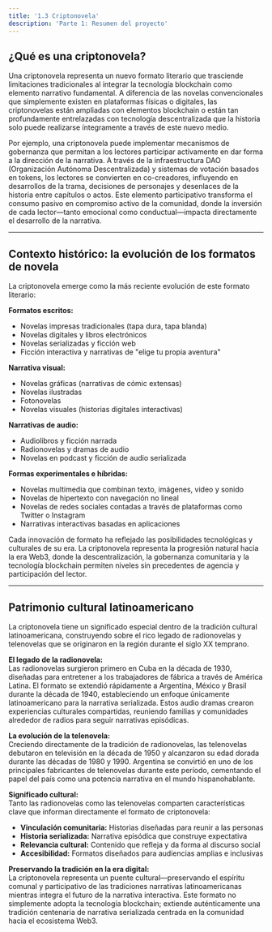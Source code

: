 ```yaml
---
title: '1.3 Criptonovela'
description: 'Parte 1: Resumen del proyecto'
---
```


## ¿Qué es una criptonovela?

Una criptonovela representa un nuevo formato literario que trasciende limitaciones tradicionales al integrar la tecnología blockchain como elemento narrativo fundamental. A diferencia de las novelas convencionales que simplemente existen en plataformas físicas o digitales, las criptonovelas están ampliadas con elementos blockchain o están tan profundamente entrelazadas con tecnología descentralizada que la historia solo puede realizarse íntegramente a través de este nuevo medio.

Por ejemplo, una criptonovela puede implementar mecanismos de gobernanza que permitan a los lectores participar activamente en dar forma a la dirección de la narrativa. A través de la infraestructura DAO (Organización Autónoma Descentralizada) y sistemas de votación basados en tokens, los lectores se convierten en co-creadores, influyendo en desarrollos de la trama, decisiones de personajes y desenlaces de la historia entre capítulos o actos. Este elemento participativo transforma el consumo pasivo en compromiso activo de la comunidad, donde la inversión de cada lector—tanto emocional como conductual—impacta directamente el desarrollo de la narrativa.

---

## Contexto histórico: la evolución de los formatos de novela

La criptonovela emerge como la más reciente evolución de este formato literario:

**Formatos escritos:**
- Novelas impresas tradicionales (tapa dura, tapa blanda)
- Novelas digitales y libros electrónicos
- Novelas serializadas y ficción web
- Ficción interactiva y narrativas de "elige tu propia aventura"

**Narrativa visual:**
- Novelas gráficas (narrativas de cómic extensas)
- Novelas ilustradas
- Fotonovelas
- Novelas visuales (historias digitales interactivas)

**Narrativas de audio:**
- Audiolibros y ficción narrada
- Radionovelas y dramas de audio
- Novelas en podcast y ficción de audio serializada

**Formas experimentales e híbridas:**
- Novelas multimedia que combinan texto, imágenes, video y sonido
- Novelas de hipertexto con navegación no lineal
- Novelas de redes sociales contadas a través de plataformas como Twitter o Instagram
- Narrativas interactivas basadas en aplicaciones

Cada innovación de formato ha reflejado las posibilidades tecnológicas y culturales de su era. La criptonovela representa la progresión natural hacia la era Web3, donde la descentralización, la gobernanza comunitaria y la tecnología blockchain permiten niveles sin precedentes de agencia y participación del lector.

---

## Patrimonio cultural latinoamericano

La criptonovela tiene un significado especial dentro de la tradición cultural latinoamericana, construyendo sobre el rico legado de radionovelas y telenovelas que se originaron en la región durante el siglo XX temprano.

**El legado de la radionovela:**  
Las radionovelas surgieron primero en Cuba en la década de 1930, diseñadas para entretener a los trabajadores de fábrica a través de América Latina. El formato se extendió rápidamente a Argentina, México y Brasil durante la década de 1940, estableciendo un enfoque únicamente latinoamericano para la narrativa serializada. Estos audio dramas crearon experiencias culturales compartidas, reuniendo familias y comunidades alrededor de radios para seguir narrativas episódicas.

**La evolución de la telenovela:**  
Creciendo directamente de la tradición de radionovelas, las telenovelas debutaron en televisión en la década de 1950 y alcanzaron su edad dorada durante las décadas de 1980 y 1990. Argentina se convirtió en uno de los principales fabricantes de telenovelas durante este período, cementando el papel del país como una potencia narrativa en el mundo hispanohablante.

**Significado cultural:**  
Tanto las radionovelas como las telenovelas comparten características clave que informan directamente el formato de criptonovela:
- **Vinculación comunitaria:** Historias diseñadas para reunir a las personas
- **Historia serializada:** Narrativa episódica que construye expectativa
- **Relevancia cultural:** Contenido que refleja y da forma al discurso social
- **Accesibilidad:** Formatos diseñados para audiencias amplias e inclusivas

**Preservando la tradición en la era digital:**  
La criptonovela representa un puente cultural—preservando el espíritu comunal y participativo de las tradiciones narrativas latinoamericanas mientras integra el futuro de la narrativa interactiva. Este formato no simplemente adopta la tecnología blockchain; extiende auténticamente una tradición centenaria de narrativa serializada centrada en la comunidad hacia el ecosistema Web3.

